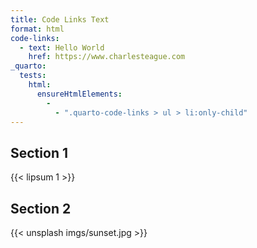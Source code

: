 ```yaml
---
title: Code Links Text
format: html
code-links:
  - text: Hello World
    href: https://www.charlesteague.com
_quarto:
  tests: 
    html:
      ensureHtmlElements:
        - 
          - ".quarto-code-links > ul > li:only-child"
---
```


## Section 1

{{< lipsum 1 >}}

## Section 2

{{< unsplash imgs/sunset.jpg >}}
